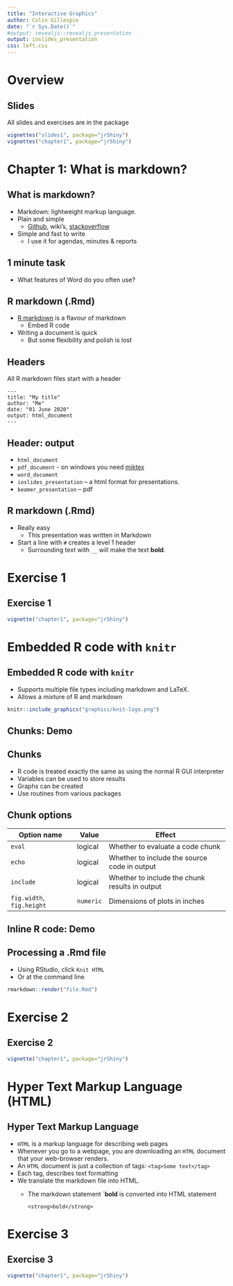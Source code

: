 ```yaml
---
title: "Interactive Graphics"
author: Colin Gillespie
date: "`r Sys.Date()`"
#output: revealjs::revealjs_presentation
output: ioslides_presentation
css: left.css
---
```

<!--
%\VignetteEngine{knitr::rmarkdown}
%\VignetteIndexEntry{Chapter 1 Slides}
-->

# Overview
## Slides 

All slides and exercises are in the package
```r
vignettes("slides1", package="jrShiny")
vignettes("chapter1", package="jrShiny")
```

# Chapter 1: What is markdown?
## What is markdown?

  * Markdown: lightweight markup language.
  * Plain and simple
    * [Github](github.com), wiki's, [stackoverflow](stackoverflow.com)
  * Simple and fast to write
    * I use it for agendas, minutes & reports

## 1 minute task

  * What features of Word do you often use?
  
## R markdown (.Rmd)

  * [R markdown](http://shiny.rstudio.com/articles/rm-cheatsheet.html) is a flavour of markdown 
    * Embed R code
  * Writing a document is quick
    * But some flexibility and polish is lost
  
## Headers

All R markdown files start with a header
```
---
title: "My title"
author: "Me"
date: "01 June 2020"
output: html_document
---
```

## Header: output

  * `html_document` 
  * `pdf_document` - on windows you need [miktex](http://miktex.org/)
  * `word_document`
  * `ioslides_presentation` -- a html format for presentations.
  * `beamer_presentation` -- pdf

## R markdown (.Rmd)

  * Really easy
    * This presentation was written in Markdown
  * Start a line with `#` creates a level $1$ header
    * Surrounding text with `__` will make the text __bold__.

# Exercise 1
## Exercise 1

```r
vignette("chapter1", package="jrShiny")
```

# Embedded R code with `knitr`
## Embedded R code with `knitr`

  * Supports multiple file types including markdown and LaTeX.
  * Allows a mixture of R and markdown
  
```r
knitr::include_graphics("graphics/knit-logo.png")
```

## Chunks: Demo

## Chunks

  * R code is treated exactly the same as using the normal R GUI interpreter
* Variables can be used to store results
* Graphs can be created
* Use routines from various packages

## Chunk options

Option name | Value | Effect 
------------|-------|-------
`eval` | logical | Whether to evaluate a code chunk 
`echo` | logical | Whether to include the source code in output
`include` | logical | Whether to include the chunk results in output 
`fig.width`, `fig.height` | `numeric` | Dimensions of plots in inches


## Inline R code: Demo

## Processing a .Rmd file

  * Using RStudio, click `Knit HTML`
  * Or at the command line 
  
```r
rmarkdown::render("file.Rmd")
```

# Exercise 2
## Exercise 2

```r
vignette("chapter1", package="jrShiny")
```

# Hyper Text Markup Language (HTML)
## Hyper Text Markup Language

  * `HTML` is a markup language for describing web pages
  * Whenever you go to a webpage, you are downloading an `HTML` document that your web-browser renders.
  * An `HTML` document is just a collection of tags:
    ```
    <tag>Some text</tag>
    ```
* Each tag, describes text formatting
* We translate the markdown file into HTML.
  * The markdown statement `**bold** is converted into HTML statement
    ```
    <strong>bold</strong>
    ```

# Exercise 3
## Exercise 3

```r
vignette("chapter1", package="jrShiny")
```


